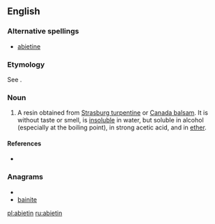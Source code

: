 {{also|abiétin}}

==English==

===Alternative spellings===
* [[abietine]]

===Etymology===
See {{term|abietene}}.

===Noun===
{{en-noun}}

# {{organic chemistry}} A resin obtained from [[Strasburg turpentine]] or [[Canada balsam]]. It is without taste or smell, is [[insoluble]] in water, but soluble in alcohol (especially at the boiling point), in strong acetic acid, and in [[ether]].

====References====
* {{R:1913}}

===Anagrams===
* {{alphagram|abeiint}}
* [[bainite#English|bainite]]


[[pl:abietin]]
[[ru:abietin]]